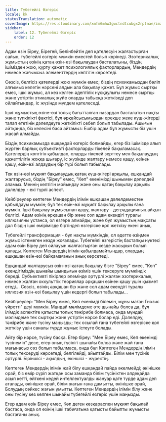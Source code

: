 ```yaml
---
title: Түбегейлі Өзгеріс
locale: kk
statusTranslation: automatic
coverImage: https://res.cloudinary.com/xmfm6mhw3gwctndtcubgx2rptnae/image/upload/v1740468922/small_cover_tratado_de_psicologia_revolucionaria_a4c0dca4e0.webp
sidebar:
    label: 12. Түбегейлі Өзгеріс
    order: 12
---
```

Адам өзін Біреу, Бірегей, Бөлінбейтін деп қателесуін жалғастырған сайын, түбегейлі өзгеріс мүмкін еместей болып көрінеді. Эзотерикалық жұмыстың өзінің қатаң өзін-өзі бақылаудан басталатыны, біздің ішімізден жою, құрту қажет психологиялық факторлардың, Мендердің немесе жағымсыз элементтердің көптігін көрсетеді.

Сөзсіз, белгісіз қателерді жою мүмкін емес; біздің психикамыздан бөліп алғымыз келетін нәрсені алдын ала бақылау қажет. Бұл жұмыс сыртқы емес, ішкі жұмыс, ал кез келген әдептілік нұсқаулығы немесе сыртқы және үстіртін этикалық жүйе оларды табысқа жеткізеді деп ойлайтындар, іс жүзінде мүлдем қателеседі.

Ішкі жұмыстың өзіне-өзі толық бағытталған назардан басталатын нақты және түпкілікті фактісі, бұл әрқайсысымыздан ерекше жеке күш-жігерді талап ететінін дәлелдеуге жеткілікті себеп болып табылады. Ашығын айтқанда, біз келесіні баса айтамыз: Ешбір адам бұл жұмысты біз үшін жасай алмайды.

Біздің психикамызда ешқандай өзгеріс болмайды, егер біз ішімізде алып жүрген барлық субъективті факторларды тікелей бақыламасақ. Қателердің көптігін қабылдап, оларды тікелей зерттеу мен бақылаудың қажеттілігін жоққа шығару, іс жүзінде жалтару немесе қашу, өзінен қашу, өзін-өзі алдаудың бір түрі болып табылады.

Тек өзін-өзі мұқият бақылаудың қатаң күш-жігері арқылы, ешқандай жалтарусыз, біздің "Біреу" емес, "Көп" екенімізді шынымен дәлелдей аламыз. Меннің көптігін мойындау және оны қатаң бақылау арқылы дәлелдеу - екі түрлі аспект.

Кейбіреулер көптеген Мендердің ілімін ешқашан дәлелдеместен қабылдауы мүмкін; бұл тек өзін-өзі мұқият бақылау арқылы ғана мүмкін. Ішкі бақылау жұмысынан қашу, жалтару - деградацияның айқын белгісі. Адам өзінің әрқашан бір және сол адам екендігі туралы иллюзияны ұстанса, ол өзгере алмайды, және бұл жұмыстың мақсаты дәл біздің ішкі өмірімізде біртіндеп өзгеріске қол жеткізу екені анық.

Түбегейлі трансформация - бұл нақты мүмкіндік, ол әдетте өзіңмен жұмыс істемеген кезде жоғалады. Түбегейлі өзгерістің бастапқы нүктесі адам өзін Біреу деп ойлауын жалғастырған кезде жасырын болып қалады. Көптеген Мендердің ілімін қабылдамайтындар, олардың ешқашан өзін-өзі байқамағанын анық көрсетеді.

Ешқандай жалтарусыз өзін-өзі қатаң бақылау бізге "Біреу" емес, "Көп" екендігіміздің шынайы шындығын өзіміз үшін тексеруге мүмкіндік береді. Субъективті пікірлер әлемінде әртүрлі жалған эзотерикалық немесе жалған оккульттік теориялар әрқашан өзінен қашу үшін қызмет етеді... Сөзсіз, өзінің әрқашан бір және сол адам екендігі туралы иллюзия өзін-өзі бақылау үшін кедергі болып табылады...

Кейбіреулер: "Мен Біреу емес, Көп екенімді білемін, мұны маған Гнозис үйретті" деуі мүмкін. Мұндай мәлімдеме өте шынайы болса да, бұл ілімдік аспектіге қатысты толық тәжірибе болмаса, онда мұндай мәлімдеме тек сыртқы және үстіртін нәрсе болар еді. Дәлелдеу, тәжірибе және түсіну маңызды; тек осылай ғана түбегейлі өзгеріске қол жеткізу үшін саналы түрде жұмыс істеуге болады.

Айту бір нәрсе, түсіну басқа. Егер біреу: "Мен Біреу емес, Көп екенімді түсінемін" десе, егер оның түсінігі шынайы болса және жай ғана мағынасыз сөз болып табылмаса, онда бұл Көптеген Мендердің ілімін толық тексеруді көрсетеді, белгілейді, айыптайды. Білім мен түсінік әртүрлі. Біріншісі - ақылдың, екіншісі - жүректің.

Көптеген Мендердің ілімін жай білу ешқандай пайда әкелмейді; өкінішке орай, біз өмір сүріп жатқан осы заманда білім түсініктен әлдеқайда асып кетті, өйткені кедей интеллектуалды жануар қате түрде адам деп аталады, өкінішке орай, білім жағын ғана дамытты, өкінішке орай, Болудың сәйкес жағын ұмытты. Көптеген Мендердің ілімін білу және оны түсіну кез келген шынайы түбегейлі өзгеріс үшін маңызды.

Егер адам өзін Біреу емес, Көп деген көзқараспен мұқият бақылай бастаса, онда ол өзінің ішкі табиғатына қатысты байыпты жұмысты бастағаны анық.

